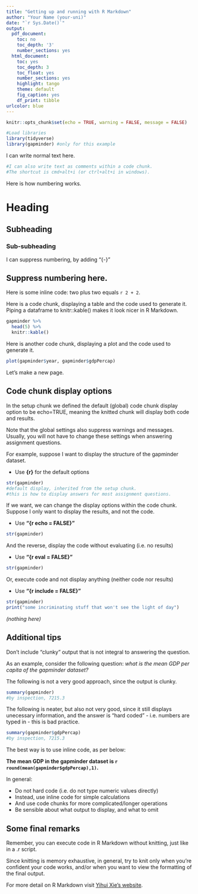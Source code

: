 ```yaml
---
title: "Getting up and running with R Markdown"
author: "Your Name (your-uni)"
date: "`r Sys.Date()`"
output:
  pdf_document:
    toc: no
    toc_depth: '3'
    number_sections: yes
  html_document:
    toc: yes
    toc_depth: 3
    toc_float: yes
    number_sections: yes
    highlight: tango
    theme: default
    fig_caption: yes
    df_print: tibble
urlcolor: blue
---
```


```r
knitr::opts_chunk$set(echo = TRUE, warning = FALSE, message = FALSE)
```

```r
#Load libraries
library(tidyverse)
library(gapminder) #only for this example
```

I can write normal text here.

```r
#I can also write text as comments within a code chunk.
#The shortcut is cmd+alt+i (or ctrl+alt+i in windows).
```

Here is how numbering works.

# Heading 
## Subheading
### Sub-subheading

I can suppress numbering, by adding "{-}"

## Suppress numbering here. {-}

Here is some inline code: two plus two equals `r 2 + 2`. 

Here is a code chunk, displaying a table and the code used to generate it.
Piping a dataframe to knitr::kable() makes it look nicer in R Markdown.
```r
gapminder %>% 
  head(5) %>% 
  knitr::kable()
```

\newpage 

Here is another code chunk, displaying a plot and the code used to generate it.
```r
plot(gapminder$year, gapminder$gdpPercap)
```

Let's make a new page.

\newpage

## Code chunk display options {-}

In the setup chunk we defined the default (global) code chunk display option to be echo=TRUE, meaning the knitted chunk will display both code and results.

Note that the global settings also suppress warnings and messages.
Usually, you will not have to change these settings when answering assignment questions.

For example, suppose I want to display the structure of the gapminder dataset.

- Use **{r}** for the default options

```r
str(gapminder)
#default display, inherited from the setup chunk.
#this is how to display answers for most assignment questions.
```

\medspace

If we want, we can change the display options within the code chunk.
Suppose I only want to display the results, and not the code. 

- Use **"{r echo = FALSE}"**

```r
str(gapminder)
```

\medspace

And the reverse, display the code without evaluating (i.e. no results)

- Use **"{r eval = FALSE}"**

```r
str(gapminder)
```

\medspace

Or, execute code and not display anything (neither code nor results)

- Use **"{r include = FALSE}"**

```r
str(gapminder)
print("some incriminating stuff that won't see the light of day")
```

*(nothing here)*

\newpage



## Additional tips {-}

Don't include "clunky" output that is not integral to answering the question.

As an example, consider the following question: *what is the mean GDP per capita of the gapminder dataset?*

The following is not a very good approach, since the output is clunky.
```r
summary(gapminder)
#by inspection, 7215.3
```

\medspace 

The following is neater, but also not very good, since it still displays unecessary information, and the answer is "hard coded" - i.e. numbers are typed in - this is bad practice.
```r
summary(gapminder$gdpPercap)
#by inspection, 7215.3
```

\medspace 

The best way is to use inline code, as per below:

**The mean GDP in the gapminder dataset is `r round(mean(gapminder$gdpPercap),1)`.**

\medspace 

In general:

- Do not hard code (i.e. do not type numeric values directly)
- Instead, use inline code for simple calculations
- And use code chunks for more complicated/longer operations
- Be sensible about what output to display, and what to omit

\newpage 

## Some final remarks {-}

Remember, you can execute code in R Markdown without knitting, just like in a .r script. 

Since knitting is memory exhaustive, in general, try to knit only when you're confident your code works, and/or when you want to view the formatting of the final output. 

For more detail on R Markdown visit [Yihui Xie's website](https://bookdown.org/yihui/rmarkdown/).

